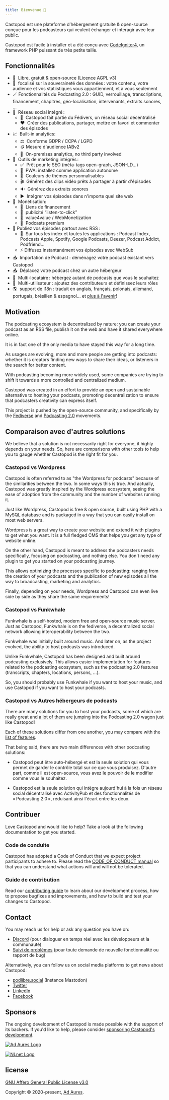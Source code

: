 ```yaml
---
title: Bienvenue 👋
---
```



Castopod est une plateforme d’hébergement gratuite & open-source conçue pour les
podcasteurs qui veulent échanger et interagir avec leur public.

Castopod est facile à installer et a été conçu avec
[CodeIgniter4](https://codeigniter.com/), un framework PHP puissant de très
petite taille.

<LinkCard title="Installer" href="./getting-started/install" />

## Fonctionnalités

- 🌱  Libre, gratuit & open-source (Licence AGPL v3)
- 🔐  focalisé sur la souveraineté des données : votre contenu, votre
  audience et vos statiistiques vous appartiennent, et à vous seulement
- 🪄 Fonctionnalités du Podcasting 2.0 : GUID, verrouillage,
  transcriptions, financement, chapitres, géo-localisation, intervenants,
  extraits sonores, …
- 💬  Réseau social intégré :
  - 🚀  Castopod fait partie du Fédivers, un réseau social décentralisé
  - ❤️  Créer des publications, partager, mettre en favori et commenter des
    épisodes
- 📈  Built-in analytics:
  - ⚖️  Conforme GDPR / CCPA / LGPD
  - 🪙 Mesure d'audience IABv2
  - 🏡  On-premises analytics, no third party involved
- 📢  Outils de marketing intégrés :
  - ✅  Prêt pour le SEO (méta-tags open-graph, JSON-LD…)
  - 📱  PWA: installez comme application autonome
  - 🎨  Couleurs de thèmes personnalisables
  - 🎬  Générez des clips vidéo prêts à partager à partir d'épisodes
  - 🔉  Générez des extraits sonores
  - ▶️  Intégrer vos épisodes dans n'importe quel site web
- 💸  Monétisation:
  - 🔗  Liens de financement
  - 📲  publicité “listen-to-click”
  - 🤝  value4value / WebMonetization
  - 💎  Podcasts premium
- 📡 Publiez vos épisodes partout avec RSS :
  - 📱  Sur tous les index et toutes les applications : Podcast Index,
    Podcasts Apple, Spotify, Google Podcasts, Deezer, Podcast Addict, Podfriend…
  - ⚡ Diffusez instantanément vos épisodes avec WebSub
- 📥  Importation de Podcast : déménagez votre podcast existant vers
  Castopod
- 📤  Déplacez votre podcast chez un autre hébergeur
- 🔀  Multi-locataire : hébergez autant de podcasts que vous le souhaitez
- 👥  Multi-utilisateur : ajoutez des contributeurs et définissez leurs
  rôles
- 🌎  support de i18n : traduit en anglais, français, polonais, allemand,
  portugais, brésilien & espagnol… et
  [plus à l'avenir](https://translate.castopod.org)!

## Motivation

The podcasting ecosystem is decentralized by nature: you can create your podcast
as an RSS file, publish it on the web and have it shared everywhere online.

It is in fact one of the only media to have stayed this way for a long time.

As usages are evolving, more and more people are getting into podcasts: whether
it is creators finding new ways to share their ideas, or listeners in the search
for better content.

With podcasting becoming more widely used, some companies are trying to shift it
towards a more controlled and centralized medium.

Castopod was created in an effort to provide an open and sustainable alternative
to hosting your podcasts, promoting decentralization to ensure that podcasters
creativity can express itself.

This project is pushed by the open-source community, and specifically by the
[Fediverse](https://fediverse.party/en/fediverse/) and
[Podcasting 2.0](https://podcastindex.org/) movements.

## Comparaison avec d'autres solutions

We believe that a solution is not necessarily right for everyone, it highly
depends on your needs. So, here are comparisons with other tools to help you to
gauge whether Castopod is the right fit for you.

### Castopod vs Wordpress

Castopod is often referred to as "the Wordpress for podcasts" because of the
similarities between the two. In some ways this is true. And actually, Castopod
was greatly inspired by the Wordpress ecosystem, seeing the ease of adoption
from the community and the number of websites running it.

Just like Wordpress, Castopod is free & open source, built using PHP with a
MySQL database and is packaged in a way that you can easily install on most web
servers.

Wordpress is a great way to create your website and extend it with plugins to
get what you want. It is a full fledged CMS that helps you get any type of
website online.

On the other hand, Castopod is meant to address the podcasters needs
specifically, focusing on podcasting, and nothing else. You don't need any
plugin to get you started on your podcasting journey.

This allows optimizing the processes specific to podcasting: ranging from the
creation of your podcasts and the publication of new episodes all the way to
broadcasting, marketing and analytics.

Finally, depending on your needs, Wordpress and Castopod can even live side by
side as they share the same requirements!

### Castopod vs Funkwhale

Funkwhale is a self-hosted, modern free and open-source music server. Just as
Castopod, Funkwhale is on the fediverse, a decentralized social network allowing
interoperability between the two.

Funkwhale was initially built around music. And later on, as the project
evolved, the ability to host podcasts was introduced.

Unlike Funkwhale, Castopod has been designed and built around podcasting
exclusively. This allows easier implementation for features related to the
podcasting ecosystem, such as the podcasting 2.0 features (transcripts,
chapters, locations, persons, …).

So, you should probably use Funkwhale if you want to host your music, and use
Castopod if you want to host your podcasts.

### Castopod vs Autres hébergeurs de podcasts

There are many solutions for you to host your podcasts, some of which are really
great and [a lot of them](https://podcastindex.org/apps) are jumping into the
Podcasting 2.0 wagon just like Castopod!

Each of these solutions differ from one another, you may compare with the
[list of features](#features).

That being said, there are two main differences with other podcasting solutions:

- Castopod peut être auto-hébergé et est la seule solution qui vous permet de
  garder le contrôle total sur ce que vous produisez. D'autre part, comme il est
  open-source, vous avez le pouvoir de le modifier comme vous le souhaitez.

- Castopod est la seule solution qui intègre aujourd'hui à la fois un réseau
  social décentralisé avec ActivityPub et des fonctionnalités de « Podcasting
  2.0 », réduisant ainsi l'écart entre les deux.

## Contribuer

Love Castopod and would like to help? Take a look at the following documentation
to get you started.

### Code de conduite

Castopod has adopted a Code of Conduct that we expect project participants to
adhere to. Please read the
[CODE_OF_CONDUCT manual](https://code.castopod.org/adaures/castopod/-/blob/beta/CODE_OF_CONDUCT.md)
so that you can understand what actions will and will not be tolerated.

### Guide de contribution

Read our [contributing guide](../contributing/guidelines.md) to learn about our
development process, how to propose bugfixes and improvements, and how to build
and test your changes to Castopod.

## Contact

You may reach us for help or ask any question you have on:

- [Discord](https://castopod.org/discord) (pour dialoguer en temps réel avec les
  développeurs et la communauté)
- [Suivi de problèmes](https://code.castopod.org/adaures/castopod/-/issues)
  (pour toute demande de nouvelle fonctionnalité ou rapport de bug)

Alternatively, you can follow us on social media platforms to get news about
Castopod:

- [podlibre.social](https://podlibre.social/@Castopod) (Instance Mastodon)
- [Twitter](https://twitter.com/castopod)
- [LinkedIn](https://linkedin.com/company/castopod)
- [Facebook](https://www.facebook.com/castopod)

## Sponsors

The ongoing development of Castopod is made possible with the support of its
backers. If you'd like to help, please consider
[sponsoring Castopod's development](https://opencollective.com/castopod/contribute).

[![Ad Aures Logo](../../../assets/images/sponsors/adaures.svg)](https://adaures.com/)

[![NLnet Logo](../../../assets/images/sponsors/nlnet.svg)](https://nlnet.nl/)

## license

[GNU Affero General Public License v3.0](https://choosealicense.com/licenses/agpl-3.0/)

Copyright © 2020-present, [Ad Aures](https://adaures.com/).
